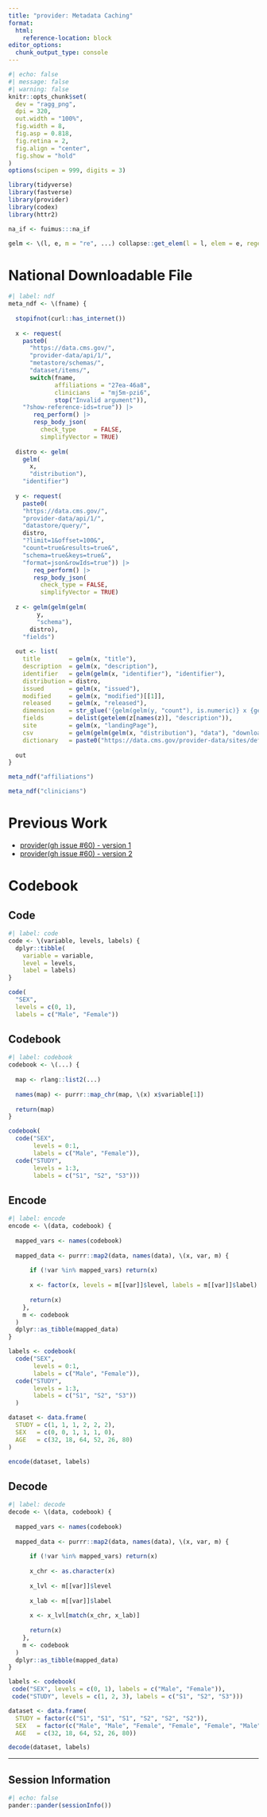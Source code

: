 ```yaml
---
title: "provider: Metadata Caching"
format:
  html:
    reference-location: block
editor_options: 
  chunk_output_type: console
---
```


```r
#| echo: false
#| message: false
#| warning: false
knitr::opts_chunk$set(
  dev = "ragg_png",
  dpi = 320,
  out.width = "100%",
  fig.width = 8,
  fig.asp = 0.818,
  fig.retina = 2,
  fig.align = "center",
  fig.show = "hold"
)
options(scipen = 999, digits = 3)

library(tidyverse)
library(fastverse)
library(provider)
library(codex)
library(httr2)

na_if <- fuimus:::na_if

gelm <- \(l, e, m = "re", ...) collapse::get_elem(l = l, elem = e, regex = ifelse(m == "re", TRUE, FALSE), DF.as.list = ifelse(m == "df", TRUE, FALSE), ...)
```

# National Downloadable File

```r
#| label: ndf
meta_ndf <- \(fname) {
  
  stopifnot(curl::has_internet())
  
  x <- request(
    paste0(
      "https://data.cms.gov/",
      "provider-data/api/1/",
      "metastore/schemas/",
      "dataset/items/",
      switch(fname, 
             affiliations = "27ea-46a8", 
             clinicians   = "mj5m-pzi6", 
             stop("Invalid argument")),
    "?show-reference-ids=true")) |>
       req_perform() |>
       resp_body_json(
         check_type     = FALSE,
         simplifyVector = TRUE)
  
  distro <- gelm(
    gelm(
      x,
      "distribution"), 
    "identifier")
  
  y <- request(
    paste0(
    "https://data.cms.gov/", 
    "provider-data/api/1/",
    "datastore/query/", 
    distro, 
    "?limit=1&offset=100&",
    "count=true&results=true&", 
    "schema=true&keys=true&",
    "format=json&rowIds=true")) |>
       req_perform() |>
       resp_body_json(
         check_type = FALSE,
         simplifyVector = TRUE)
  
  z <- gelm(gelm(gelm(
        y, 
        "schema"), 
      distro), 
    "fields")
  
  out <- list(
    title        = gelm(x, "title"),
    description  = gelm(x, "description"),
    identifier   = gelm(gelm(x, "identifier"), "identifier"),
    distribution = distro,
    issued       = gelm(x, "issued"), 
    modified     = gelm(x, "modified")[[1]], 
    released     = gelm(x, "released"),
    dimension    = str_glue('{gelm(gelm(y, "count"), is.numeric)} x {gelm(gelm(z, "record_number"), "length")}'), 
    fields       = delist(getelem(z[names(z)], "description")),
    site         = gelm(x, "landingPage"),
    csv          = gelm(gelm(gelm(x, "distribution"), "data"), "downloadURL", m = "df"),
    dictionary   = paste0("https://data.cms.gov/provider-data/sites/default/files/data_dictionaries/physician/DOC_Data_Dictionary.pdf"))
  
  out
}

meta_ndf("affiliations")

meta_ndf("clinicians")
```

# Previous Work

   * [provider(gh issue #60) - version 1](https://github.com/andrewallenbruce/provider/issues/60#issue-2000723817)
   * [provider(gh issue #60) - version 2](https://github.com/andrewallenbruce/provider/issues/60#issuecomment-1820270391)

# Codebook

## Code

```r
#| label: code
code <- \(variable, levels, labels) {
  dplyr::tibble(
    variable = variable, 
    level = levels, 
    label = labels)
}

code(
  "SEX", 
  levels = c(0, 1), 
  labels = c("Male", "Female"))
```

## Codebook

```r
#| label: codebook
codebook <- \(...) {
  
  map <- rlang::list2(...)
  
  names(map) <- purrr::map_chr(map, \(x) x$variable[1])
  
  return(map)
}

codebook(
  code("SEX", 
       levels = 0:1, 
       labels = c("Male", "Female")), 
  code("STUDY", 
       levels = 1:3, 
       labels = c("S1", "S2", "S3")))
```

## Encode

```r
#| label: encode
encode <- \(data, codebook) {
  
  mapped_vars <- names(codebook)
  
  mapped_data <- purrr::map2(data, names(data), \(x, var, m) {
      
      if (!var %in% mapped_vars) return(x)
      
      x <- factor(x, levels = m[[var]]$level, labels = m[[var]]$label)
      
      return(x)
    },
    m <- codebook
  )
  dplyr::as_tibble(mapped_data)
}

labels <- codebook(
  code("SEX", 
       levels = 0:1, 
       labels = c("Male", "Female")), 
  code("STUDY", 
       levels = 1:3, 
       labels = c("S1", "S2", "S3"))
  )

dataset <- data.frame(
  STUDY = c(1, 1, 1, 2, 2, 2),
  SEX   = c(0, 0, 1, 1, 1, 0),
  AGE   = c(32, 18, 64, 52, 26, 80)
)

encode(dataset, labels)
```

## Decode

```r
#| label: decode
decode <- \(data, codebook) {
  
  mapped_vars <- names(codebook)
  
  mapped_data <- purrr::map2(data, names(data), \(x, var, m) {
    
      if (!var %in% mapped_vars) return(x)
    
      x_chr <- as.character(x)
      
      x_lvl <- m[[var]]$level
      
      x_lab <- m[[var]]$label
      
      x <- x_lvl[match(x_chr, x_lab)]
      
      return(x)
    },
    m <- codebook
  )
  dplyr::as_tibble(mapped_data)
}

labels <- codebook(
 code("SEX", levels = c(0, 1), labels = c("Male", "Female")),
 code("STUDY", levels = c(1, 2, 3), labels = c("S1", "S2", "S3")))

dataset <- data.frame(
  STUDY = factor(c("S1", "S1", "S1", "S2", "S2", "S2")),
  SEX   = factor(c("Male", "Male", "Female", "Female", "Female", "Male")),
  AGE   = c(32, 18, 64, 52, 26, 80))

decode(dataset, labels)
```

--------------------------------------------------------------------------------


## Session Information 

```r
#| echo: false
pander::pander(sessionInfo())
```
